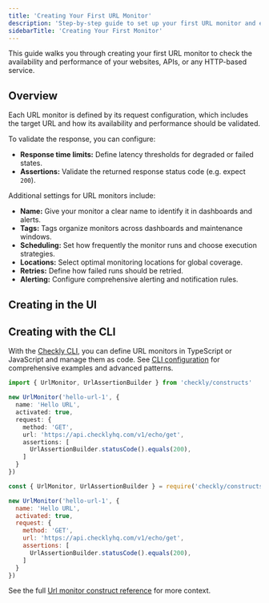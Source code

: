 ```yaml
---
title: 'Creating Your First URL Monitor'
description: 'Step-by-step guide to set up your first URL monitor and ensure your websites and APIs are always accessible.'
sidebarTitle: 'Creating Your First Monitor'
---
```


This guide walks you through creating your first URL monitor to check the availability and performance of your websites, APIs, or any HTTP-based service.

## Overview

Each URL monitor is defined by its request configuration, which includes the target URL and how its availability and performance should be validated.

To validate the response, you can configure:

* **Response time limits:** Define latency thresholds for degraded or failed states.
* **Assertions:** Validate the returned response status code (e.g. expect `200`).

Additional settings for URL monitors include:

* **Name:** Give your monitor a clear name to identify it in dashboards and alerts.
* **Tags:** Tags organize monitors across dashboards and maintenance windows.
* **Scheduling:** Set how frequently the monitor runs and choose execution strategies.  
* **Locations:** Select optimal monitoring locations for global coverage. 
* **Retries:** Define how failed runs should be retried. 
* **Alerting:** Configure comprehensive alerting and notification rules. 

## Creating in the UI



## Creating with the CLI

With the [Checkly CLI](/docs/cli/), you can define URL monitors in TypeScript or JavaScript and manage them as code. See [CLI configuration](/docs/detect/uptime-monitoring/cli-configuration) for comprehensive examples and advanced patterns.

<Tabs>
<Tab title="TypeScript">

```ts {title="hello-url.check.ts"}
import { UrlMonitor, UrlAssertionBuilder } from 'checkly/constructs'

new UrlMonitor('hello-url-1', {
  name: 'Hello URL',
  activated: true,
  request: {
    method: 'GET',
    url: 'https://api.checklyhq.com/v1/echo/get',
    assertions: [
      UrlAssertionBuilder.statusCode().equals(200),
    ]
  }
})
```

</Tab>
<Tab title="JavaScript">

```js {title="hello-url.check.js"}
const { UrlMonitor, UrlAssertionBuilder } = require('checkly/constructs')

new UrlMonitor('hello-url-1', {
  name: 'Hello URL',
  activated: true,
  request: {
    method: 'GET',
    url: 'https://api.checklyhq.com/v1/echo/get',
    assertions: [
      UrlAssertionBuilder.statusCode().equals(200),
    ]
  }
})
```

</Tab>
</Tabs>

See the full [Url monitor construct reference](/docs/cli/constructs-reference/#urlmonitor) for more context.








